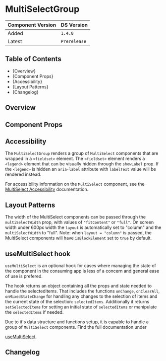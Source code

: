 

<Meta of={MultiSelectGroupStories} />

# MultiSelectGroup

| Component Version | DS Version   |
| ----------------- | ------------ |
| Added             | `1.4.0`      |
| Latest            | `Prerelease` |

## Table of Contents

- {<Link href="#overview" target="_self">Overview</Link>}
- {<Link href="#component-props" target="_self">Component Props</Link>}
- {<Link href="#accessibility" target="_self">Accessibility</Link>}
- {<Link href="#layout-patterns" target="_self">Layout Patterns</Link>}
- {<Link href="#changelog" target="_self">Changelog</Link>}

## Overview

<Description of={MultiSelectGroupStories} />

## Component Props

<Canvas of={MultiSelectGroupStories.WithControls} />

<ArgTypes of={MultiSelectGroupStories.WithControls} />

## Accessibility

The `MultiSelectGroup` renders a group of `MultiSelect` components that are wrapped
in a `<fieldset>` element. The `<fieldset>` element renders a `<legend>` element
that can be visually hidden through the `showLabel` prop. If the `<legend>` is
hidden an `aria-label` attribute with `labelText` value will be rendered instead.

For accessibility information on the `MultiSelect` component, see the
[MultiSelect Accessibility](../?path=/docs/components-form-elements-multiselect--docs#accessibility) documentation.

## Layout Patterns

The width of the MultiSelect components can be passed through the
`multiSelectWidth` prop, with values of `"fitContent"` or `"full"`.
On screen width under 600px width the `layout` is automatically set to "column"
and the `multiSelectWidth` to "full". Note: when `layout = "column"` is passed,
the MultiSelect components will have `isBlockElement` set to `true` by default.

<Canvas of={MultiSelectGroupStories.LayoutPatterns} />

## useMultiSelect hook

`useMultiSelect` is an optional hook for
cases where managing the state of the component in the consuming app is less
of a concern and general ease of use is prefered.

The hook returns an object containing all the props and state needed to handle
the selectedItems. That includes the functions `onChange`, `onClearAll`,
`onMixedStateChange` for handling any changes to the selection of items and the
current state of the selection: `selectedItems`. Additionally it returns
`setSelectedItems` for setting an initial state of `selectedItems` or manipulate
the `selectedItems` if needed.

Due to it's data structure and functions setup, it is capable to handle a group
of `MultiSelect` components. Find the full documentation under

[useMultiSelect](../?path=/docs/hooks-usemultiselect--docs).

## Changelog

<ComponentChangelogTable changelogData={changelogData} />
